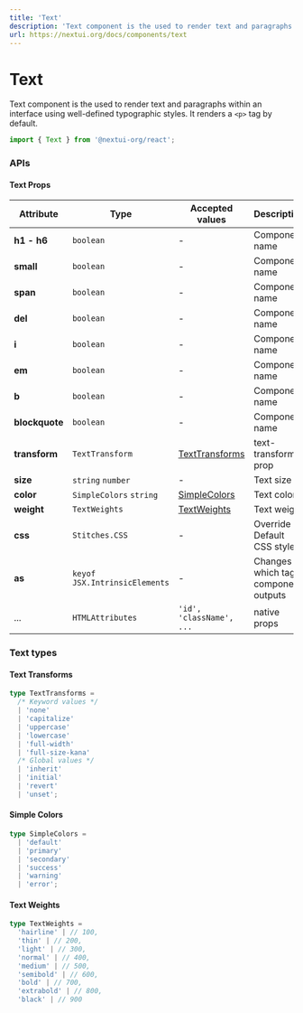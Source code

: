 ```yaml
---
title: 'Text'
description: 'Text component is the used to render text and paragraphs within an interface using well-defined typographic styles.'
url: https://nextui.org/docs/components/text
---
```


# Text

Text component is the used to render text and paragraphs within an interface using well-defined typographic styles.
It renders a `<p>` tag by default.

```jsx
import { Text } from '@nextui-org/react';
```

<CarbonAd />

<Spacer y={2} />

<Playground
  title="Headings"
  desc="Headings `h1..h6` are titles or subtitles that you want to display on a webpage."
  files={textContent.default_text}
/>

<Playground
  title="Gradient"
  desc="You can use `css` prop and the `textGradient` util to render a gradient `Text`."
  files={textContent.gradient}
/>

<Playground
  title="Paragraph"
  desc="The `Text` component renders a paragraph by default."
  files={textContent.paragraph}
/>

<Playground
  title="Blockquote"
  desc="Use `blockquote` attribute to a `Text` to render a blockquote."
  files={textContent.blockquote}
/>

<Playground
  title="Colors"
  desc="Use `color` attribute to a `Text` to render the paragraph with a different color."
  files={textContent.color}
/>

<Playground
  title="Sizes"
  desc="Change the `font-size` of the `Text` with the `size` property."
  files={textContent.size}
/>

<Playground
  title="Compose"
  desc="Effect of multiple `Text` stacks"
  files={textContent.compose}
/>

<Spacer y={3} />

### APIs

<Spacer y={2} />

#### Text Props

| Attribute      | Type                          | Accepted values                    | Description                         | Default   |
| -------------- | ----------------------------- | ---------------------------------- | ----------------------------------- | --------- |
| **h1 - h6**    | `boolean`                     | -                                  | Component name                      | `false`   |
| **small**      | `boolean`                     | -                                  | Component name                      | `false`   |
| **span**       | `boolean`                     | -                                  | Component name                      | `false`   |
| **del**        | `boolean`                     | -                                  | Component name                      | `false`   |
| **i**          | `boolean`                     | -                                  | Component name                      | `false`   |
| **em**         | `boolean`                     | -                                  | Component name                      | `false`   |
| **b**          | `boolean`                     | -                                  | Component name                      | `false`   |
| **blockquote** | `boolean`                     | -                                  | Component name                      | `false`   |
| **transform**  | `TextTransform`               | [TextTransforms](#text-transforms) | text-transform prop                 | `none`    |
| **size**       | `string` `number`             | -                                  | Text size                           | `inherit` |
| **color**      | `SimpleColors` `string`       | [SimpleColors](#simple-colors)     | Text color                          | `default` |
| **weight**     | `TextWeights`                 | [TextWeights](#text-weights)       | Text weight                         | `noset`   |
| **css**        | `Stitches.CSS`                | -                                  | Override Default CSS style          | -         |
| **as**         | `keyof JSX.IntrinsicElements` | -                                  | Changes which tag component outputs | `p`       |
| ...            | `HTMLAttributes`              | `'id', 'className', ...`           | native props                        | -         |

<Spacer y={2} />

### Text types

<Spacer y={1} />

#### Text Transforms

```ts
type TextTransforms =
  /* Keyword values */
  | 'none'
  | 'capitalize'
  | 'uppercase'
  | 'lowercase'
  | 'full-width'
  | 'full-size-kana'
  /* Global values */
  | 'inherit'
  | 'initial'
  | 'revert'
  | 'unset';
```

#### Simple Colors

```ts
type SimpleColors =
  | 'default'
  | 'primary'
  | 'secondary'
  | 'success'
  | 'warning'
  | 'error';
```

#### Text Weights

```ts
type TextWeights =
  'hairline' | // 100,
  'thin' | // 200,
  'light' | // 300,
  'normal' | // 400,
  'medium' | // 500,
  'semibold' | // 600,
  'bold' | // 700,
  'extrabold' | // 800,
  'black' | // 900
```
